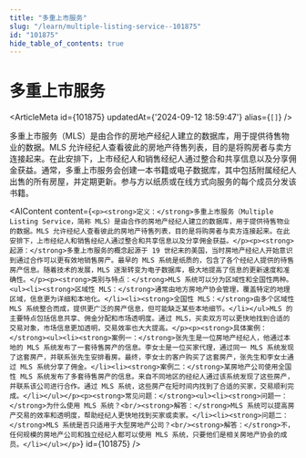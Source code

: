 ```yaml
---
title: "多重上市服务"
slug: "/learn/multiple-listing-service--101875"
id: "101875"
hide_table_of_contents: true
---
```



# 多重上市服务

<ArticleMeta id={101875} updatedAt={'2024-09-12 18:59:47'} alias={`[]`} />
<div className='border-solid border-b border-t-0 my-4 border-[var(--ifm-color-gray-300)]' />

多重上市服务（MLS）是由合作的房地产经纪人建立的数据库，用于提供待售物业的数据。MLS 允许经纪人查看彼此的房地产待售列表，目的是将购房者与卖方连接起来。在此安排下，上市经纪人和销售经纪人通过整合和共享信息以及分享佣金获益。通常，多重上市服务会创建一本书籍或电子数据库，其中包括附属经纪人出售的所有房屋，并定期更新。参与方以纸质或在线方式向服务的每个成员分发该书籍。

<AIContent content={`<p><strong>定义：</strong>多重上市服务（Multiple Listing Service，简称 MLS）是由合作的房地产经纪人建立的数据库，用于提供待售物业的数据。MLS 允许经纪人查看彼此的房地产待售列表，目的是将购房者与卖方连接起来。在此安排下，上市经纪人和销售经纪人通过整合和共享信息以及分享佣金获益。</p><p><strong>起源：</strong>多重上市服务的概念起源于 19 世纪末的美国，当时房地产经纪人开始意识到通过合作可以更有效地销售房产。最早的 MLS 系统是纸质的，包含了各个经纪人提供的待售房产信息。随着技术的发展，MLS 逐渐转变为电子数据库，极大地提高了信息的更新速度和准确性。</p><p><strong>类别与特点：</strong>MLS 系统可以分为区域性和全国性两种。<ul><li><strong>区域性 MLS：</strong>通常由地方房地产协会管理，覆盖特定的地理区域，信息更为详细和本地化。</li><li><strong>全国性 MLS：</strong>由多个区域性 MLS 系统整合而成，提供更广泛的房产信息，但可能缺乏某些本地细节。</li></ul>MLS 的主要特点包括信息共享、佣金分配和市场透明度。通过 MLS，买卖双方可以更快地找到合适的交易对象，市场信息更加透明，交易效率也大大提高。</p><p><strong>具体案例：</strong><ul><li><strong>案例一：</strong>张先生是一位房地产经纪人，他通过本地的 MLS 系统发布了一套待售房产的信息。李女士是一位买家代理，通过同一 MLS 系统发现了这套房产，并联系张先生安排看房。最终，李女士的客户购买了这套房产，张先生和李女士通过 MLS 系统分享了佣金。</li><li><strong>案例二：</strong>某房地产公司使用全国性 MLS 系统发布了多套待售房产的信息。来自不同地区的经纪人通过该系统发现了这些房产，并联系该公司进行合作。通过 MLS 系统，这些房产在短时间内找到了合适的买家，交易顺利完成。</li></ul></p><p><strong>常见问题：</strong><ul><li><strong>问题一：</strong>为什么使用 MLS 系统？<br/><strong>解答：</strong>MLS 系统可以提高房产交易的效率和透明度，帮助经纪人更快地找到买家或卖家。</li><li><strong>问题二：</strong>MLS 系统是否只适用于大型房地产公司？<br/><strong>解答：</strong>不，任何规模的房地产公司和独立经纪人都可以使用 MLS 系统，只要他们是相关房地产协会的成员。</li></ul></p>`} id={101875} />
